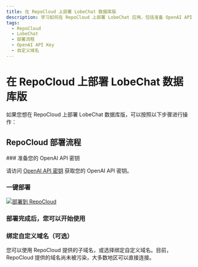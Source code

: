 ```yaml
---
title: 在 RepoCloud 上部署 LobeChat 数据库版
description: 学习如何在 RepoCloud 上部署 LobeChat 应用，包括准备 OpenAI API Key、点击部署按钮、绑定自定义域名等操作。
tags:
  - RepoCloud
  - LobeChat
  - 部署流程
  - OpenAI API Key
  - 自定义域名
---
```


# 在 RepoCloud 上部署 LobeChat 数据库版

如果您想在 RepoCloud 上部署 LobeChat 数据库版，可以按照以下步骤进行操作：

## RepoCloud 部署流程

<Steps>
  ### 准备您的 OpenAI API 密钥

  请访问 [OpenAI API 密钥](https://platform.openai.com/account/api-keys) 获取您的 OpenAI API 密钥。

  ### 一键部署

  [![部署到 RepoCloud](https://d16t0pc4846x52.cloudfront.net/deploy.svg)](https://repocloud.io/details/?app_id=248)

  ### 部署完成后，您可以开始使用

  ### 绑定自定义域名（可选）

  您可以使用 RepoCloud 提供的子域名，或选择绑定自定义域名。目前，RepoCloud 提供的域名尚未被污染，大多数地区可以直接连接。
</Steps>
